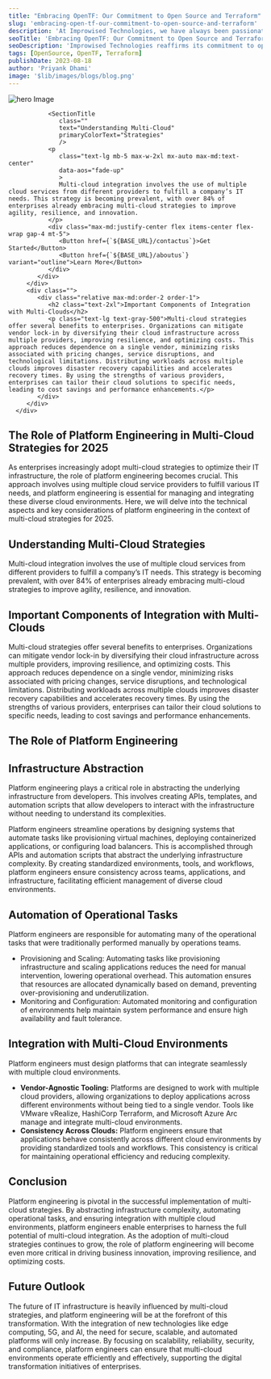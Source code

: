 ```yaml
---
title: "Embracing OpenTF: Our Commitment to Open Source and Terraform"
slug: 'embracing-open-tf-our-commitment-to-open-source-and-terraform'
description: 'At Improwised Technologies, we have always been passionate about leveraging open-source technologies to drive innovation and efficiency in our projects. Our latest step in this journey involves embracing the OpenTF manifesto, a community-led initiative in response to the recent licensing changes made by HashiCorp for its flagship products, including Terraform.'
seoTitle: 'Embracing OpenTF: Our Commitment to Open Source and Terraform'
seoDescription: 'Improwised Technologies reaffirms its commitment to open-source values by embracing the OpenTF manifesto, ensuring the continued use and development of Terraform for efficient infrastructure management'
tags: [OpenSource, OpenTF, Terraform]
publishDate: 2023-08-18
author: 'Priyank Dhami'
image: '$lib/images/blogs/blog.png'
---
```



<div class="blog-details">
   <section class="relative py-10">
      <div class="container relative z-10">
         <div
            class="grid grid-cols-2 max-md:grid-cols-1 gap-16 mb-16 items-start relative "
            >
            <div
               class="relative max-md:order-1 aos-init aos-animate"
               data-aos="fade-up"
               data-aos-offset="200"
               data-aos-duration="1000"
               data-aos-once="true"
               >
               <Image
                  src={blog1}
                  alt="hero Image"
                  class="inline-block dark:hidden w-full rounded-medium shadow-nav"
                  />
            </div>
            <div class="relative max-md:order-2">

               <SectionTitle
                  class=""
                  text="Understanding Multi-Cloud"
                  primaryColorText="Strategies"
                  />
               <p
                  class="text-lg mb-5 max-w-2xl mx-auto max-md:text-center"
                  data-aos="fade-up"
                  >
                  Multi-cloud integration involves the use of multiple cloud services from different providers to fulfill a company’s IT needs. This strategy is becoming prevalent, with over 84% of enterprises already embracing multi-cloud strategies to improve agility, resilience, and innovation.
               </p>
               <div class="max-md:justify-center flex items-center flex-wrap gap-4 mt-5">
                  <Button href={`${BASE_URL}/contactus`}>Get Started</Button>
                  <Button href={`${BASE_URL}/aboutus`} variant="outline">Learn More</Button>
               </div>
            </div>
         </div>
         <div class="">
            <div class="relative max-md:order-2 order-1">
               <h2 class="text-2xl">Important Components of Integration with Multi-Clouds</h2>
               <p class="text-lg text-gray-500">Multi-cloud strategies offer several benefits to enterprises. Organizations can mitigate vendor lock-in by diversifying their cloud infrastructure across multiple providers, improving resilience, and optimizing costs. This approach reduces dependence on a single vendor, minimizing risks associated with pricing changes, service disruptions, and technological limitations. Distributing workloads across multiple clouds improves disaster recovery capabilities and accelerates recovery times. By using the strengths of various providers, enterprises can tailor their cloud solutions to specific needs, leading to cost savings and performance enhancements.</p>
            </div>
         </div>
      </div>
   </section>
   <section class="relative content-section">
      <div class="container relative z-10">
         <h1 class="">The Role of Platform Engineering in Multi-Cloud Strategies for 2025</h1>
         <p>As enterprises increasingly adopt multi-cloud strategies to optimize their IT infrastructure, the role of platform engineering becomes crucial. This approach involves using multiple cloud service providers to fulfill various IT needs, and platform engineering is essential for managing and integrating these diverse cloud environments. Here, we will delve into the technical aspects and key considerations of platform engineering in the context of multi-cloud strategies for 2025.</p>
         <h2>Understanding Multi-Cloud Strategies</h2>
         <p>Multi-cloud integration involves the use of multiple cloud services from different providers to fulfill a company’s IT needs. This strategy is becoming prevalent, with over 84% of enterprises already embracing multi-cloud strategies to improve agility, resilience, and innovation.</p>
         <h2>Important Components of Integration with Multi-Clouds</h2>
         <p>Multi-cloud strategies offer several benefits to enterprises. Organizations can mitigate vendor lock-in by diversifying their cloud infrastructure across multiple providers, improving resilience, and optimizing costs. This approach reduces dependence on a single vendor, minimizing risks associated with pricing changes, service disruptions, and technological limitations. Distributing workloads across multiple clouds improves disaster recovery capabilities and accelerates recovery times. By using the strengths of various providers, enterprises can tailor their cloud solutions to specific needs, leading to cost savings and performance enhancements.</p>
         <h1>The Role of Platform Engineering</h1>
         <h2>Infrastructure Abstraction</h2>
         <p>Platform engineering plays a critical role in abstracting the underlying infrastructure from developers. This involves creating APIs, templates, and automation scripts that allow developers to interact with the infrastructure without needing to understand its complexities.</p>
         <p>Platform engineers streamline operations by designing systems that automate tasks like provisioning virtual machines, deploying containerized applications, or configuring load balancers. This is accomplished through APIs and automation scripts that abstract the underlying infrastructure complexity. By creating standardized environments, tools, and workflows, platform engineers ensure consistency across teams, applications, and infrastructure, facilitating efficient management of diverse cloud environments.</p>
         <h2>Automation of Operational Tasks</h2>
         <p>Platform engineers are responsible for automating many of the operational tasks that were traditionally performed manually by operations teams.</p>
         <ul>
            <li>Provisioning and Scaling: Automating tasks like provisioning infrastructure and scaling applications reduces the need for manual intervention, lowering operational overhead. This automation ensures that resources are allocated dynamically based on demand, preventing over-provisioning and underutilization.</li>
            <li>Monitoring and Configuration: Automated monitoring and configuration of environments help maintain system performance and ensure high availability and fault tolerance.</li>
         </ul>
         <h2>Integration with Multi-Cloud Environments</h2>
         <p>Platform engineers must design platforms that can integrate seamlessly with multiple cloud environments.</p>
         <ul>
            <li><b>Vendor-Agnostic Tooling:</b> Platforms are designed to work with multiple cloud providers, allowing organizations to deploy applications across different environments without being tied to a single vendor. Tools like VMware vRealize, HashiCorp Terraform, and Microsoft Azure Arc manage and integrate multi-cloud environments.</li>
            <li><b>Consistency Across Clouds:</b> Platform engineers ensure that applications behave consistently across different cloud environments by providing standardized tools and workflows. This consistency is critical for maintaining operational efficiency and reducing complexity.</li>
         </ul>
      </div>
   </section>
   <section class="py-10">
      <div class="container border-t border-dashed">
         <div class="relative">
            <h1 class="flex items-center space-x-2">
               <ArrowBigRightDash class="w-6 h-6" />
               <span>Conclusion</span>
            </h1>
            <p
               class="text-lg max-w-2xl mx-auto "
               data-aos="fade-up"
               >
               Platform engineering is pivotal in the successful implementation of multi-cloud strategies. By abstracting infrastructure complexity, automating operational tasks, and ensuring integration with multiple cloud environments, platform engineers enable enterprises to harness the full potential of multi-cloud integration. As the adoption of multi-cloud strategies continues to grow, the role of platform engineering will become even more critical in driving business innovation, improving resilience, and optimizing costs.
            </p>
            <h1 class="flex items-center space-x-2">
               <ArrowBigRightDash class="w-6 h-6" />
               <span>Future Outlook</span>
            </h1>
            <p
               class="text-lg max-w-2xl mx-auto"
               data-aos="fade-up"
               >
               The future of IT infrastructure is heavily influenced by multi-cloud strategies, and platform engineering will be at the forefront of this transformation. With the integration of new technologies like edge computing, 5G, and AI, the need for secure, scalable, and automated platforms will only increase. By focusing on scalability, reliability, security, and compliance, platform engineers can ensure that multi-cloud environments operate efficiently and effectively, supporting the digital transformation initiatives of enterprises.
            </p>
         </div>
      </div>
   </section>
</div>
